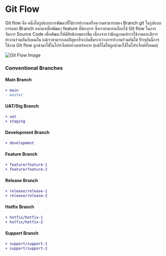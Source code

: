 # Git Flow

Git flow คือ หนึ่งในรูปแบบการพัฒนาที่ใช้การทำงานหรือความสามารถของ Branch git 
ในรูปแบบการแตก Branch ออกมาเพื่อพัฒนา feature ที่ต้องการ ซึ่งเราสามารถเลือกใช้ Git flow 
ในการจัดการ Source Code เพื่อพัฒนาให้มีสิทธิภาพมากขึ้น เนื่องจากว่ามีกฎเกณฑ์การใช้งานและมีการทำงานร่วมกันกับคนอื่น 
แต่เราสามารถลดปัญหาที่จะเกิดขึ้นระหว่างการทำงานร่วมกันได้ ปัจจุบันนี้การใช้งาน Git flow ถูกนำมาใช้ในโปรเจ็กต์อย่างแพร่หลาย (แต่ก็ไม่ได้ถูกนำมาใช้ในโปรเจ็กต์ทั้งหมด)

![Git Flow Image](../../public/images/image.png)

### Conventional Branches

#### Main Branch

```diff
+ main
- master
```

#### UAT/Stg Branch

```diff
+ uat
+ staging
```

#### Development Branch

```diff
+ development
```

#### Feature Branch

```diff
+ feature/feature-1
+ feature/feature-2
```

#### Release Branch

```diff
+ release/release-1
+ release/release-2
```

#### Hotfix Branch

```diff
+ hotfix/hotfix-1
+ hotfix/hotfix-2
```

#### Support Branch

```diff
+ support/support-1
+ support/support-2
```
